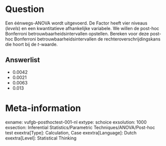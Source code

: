 Question
========
Een éénwegs-ANOVA wordt uitgevoerd. De Factor heeft vier niveaus (*levels*) en een kwantitatieve afhankelijke variabele. We willen de post-hoc Bonferroni betrouwbaarheidsintervallen opstellen. Bereken voor deze post-hoc Bonferroni betrouwbaarheidsintervallen de rechteroverschrijdingskans die hoort bij de *t*-waarde. 

Answerlist
----------
* 0.0042
* 0.0021
* 0.0063
* 0.013

Meta-information
================
exname: vufgb-posthoctest-001-nl
extype: schoice
exsolution: 1000
exsection: Inferential Statistics/Parametric Techniques/ANOVA/Post-hoc test
exextra[Type]: Calculation, Case
exextra[Language]: Dutch
exextra[Level]: Statistical Thinking